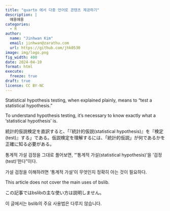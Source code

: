 ```yaml
---
title: "quarto 에서 다중 언어로 콘텐츠 제공하기"
description: | 
  애옹애옹
categories:
  - R
author:
  name: "Jinhwan Kim"
  email: jinhwan@zarathu.com
  url: https://github.com/jhk0530
image: img/logo.png
fig_width: 400
date: 2024-04-10
format: html
execute:
  freeze: true
draft: true
license: CC BY-NC
---
```


::: {.content-visible when-profile="en"}

Statistical hypothesis testing, when explained plainly, means to "test a statistical hypothesis."

To understand hypothesis testing, it's necessary to know exactly what a 'statistical hypothesis' is.

:::

::: {.content-visible when-profile="jp"}

統計的仮説検定を直訳すると、「『統計的仮説(statistical hypothesis)』を『検定(test)』する」である。仮説検定を理解するには、「統計的仮説」が何であるかを正確に知る必要がある。

::: 

::: {.content-visible when-profile="ko"}

통계적 가설 검정을 그대로 풀어보면, "'통계적 가설(statistical hypothesis)'을 '검정(test)'한다"이다.
 
가설 검정을 이해하려면 '통계적 가설'이 무엇인지 정확히 아는 것이 필요하다.

::: 

::: {.content-visible when-profile="en"}

:::{.callout-warning appearance='simple'}
This article does not cover the main uses of bslib.
:::

:::


::: {.content-visible when-profile="jp"}

:::{.callout-warning appearance='simple'}
この記事ではbslibの主な使い方は説明しません。
:::

:::

::: {.content-visible when-profile="ko"}

:::{.callout-warning appearance='simple'}
이 글에서는 bslib의 주요 사용법은 다루지 않습니다.
:::


:::
